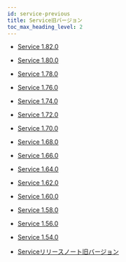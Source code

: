 ```yaml
---
id: service-previous
title: Service旧バージョン
toc_max_heading_level: 2
---
```


-   [Service 1.82.0](service-1.82.0)

-   [Service 1.80.0](service-1.80.0)

-   [Service 1.78.0](service-1.78.0)

-   [Service 1.76.0](service-1.76.0)

-   [Service 1.74.0](service-1.74.0)

-   [Service 1.72.0](service-1.72.0)

-   [Service 1.70.0](service-1.70.0)

-   [Service 1.68.0](service-1.68.0)

-   [Service 1.66.0](service-1.66.0)

-   [Service 1.64.0](service-1.64.0)

-   [Service 1.62.0](service-1.62.0)

-   [Service 1.60.0](service-1.60.0)

-   [Service 1.58.0](service-1.58.0)

-   [Service 1.56.0](service-1.56.0)

-   [Service 1.54.0](service-1.54.0)

-   [Serviceリリースノート旧バージョン](https://deprecated-docs.whatap.io/kr/releasenotes/#service-release-notes)
